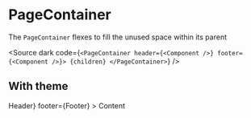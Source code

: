 
<Meta title="Components/PageContainer" component={PageContainer} />

# PageContainer

The `PageContainer` flexes to fill the unused space within its parent

<Source dark code={`
  <PageContainer header={<Component />} footer={<Component />}>
    {children}
  </PageContainer>
`} />

<Props of={PageContainer} />

## With theme

<Preview>
  <Story name="With theme">
    <ThemeProvider theme={theme}>
      <div style={{ display: 'flex', flexDirection: 'column', height: 300 }}>
        <PageContainer
          is="main"
          header={<ContentContainer is="header">Header</ContentContainer>}
          footer={<ContentContainer is="footer">Footer</ContentContainer>}
        >
          Content
        </PageContainer>
      </div>
    </ThemeProvider>
  </Story>
</Preview>
